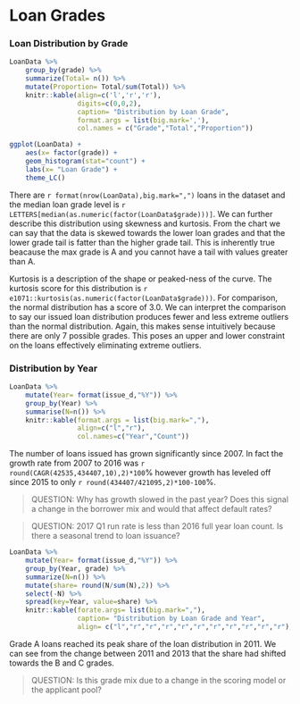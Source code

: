 # Loan Grades


### Loan Distribution by Grade

```r
LoanData %>%
    group_by(grade) %>%
    summarize(Total= n()) %>%
    mutate(Proportion= Total/sum(Total)) %>%
    knitr::kable(align=c('l','r','r'),
                 digits=c(0,0,2),
                 caption= "Distribution by Loan Grade",
                 format.args = list(big.mark=','),
                 col.names = c("Grade","Total","Proportion"))
```

```r
ggplot(LoanData) +
    aes(x= factor(grade)) +
    geom_histogram(stat="count") +
    labs(x= "Loan Grade") +
    theme_LC()
```

There are `r format(nrow(LoanData),big.mark=",")` loans in the dataset and the median loan grade level is `r LETTERS[median(as.numeric(factor(LoanData$grade)))]`. We can further describe this distribution using skewness and kurtosis.  From the chart we can say that the data is skewed towards the lower loan grades and that the lower grade tail is fatter than the higher grade tail.  This is inherently true beacause the max grade is A and you cannot have a tail with values greater than A.  

Kurtosis is a description of the shape or peaked-ness of the curve. The kurtosis score for this distribution is `r e1071::kurtosis(as.numeric(factor(LoanData$grade)))`. For comparison, the normal distribution has a score of 3.0. We can interpret the comparison to say our issued loan distribution produces fewer and less extreme outliers than the normal distribution.  Again, this makes sense intuitively because there are only 7 possible grades.  This poses an upper and lower constraint on the loans effectively eliminating extreme outliers. 

### Distribution by Year  

```r
LoanData %>%
    mutate(Year= format(issue_d,"%Y")) %>%
    group_by(Year) %>%
    summarise(N=n()) %>%
    knitr::kable(format.args = list(big.mark=","),
                 align=c("l","r"),
                 col.names=c("Year","Count"))
```


The number of loans issued has grown significantly since 2007.  In fact the growth rate from 2007 to 2016 was `r round(CAGR(42535,434407,10),2)*100`% however growth has leveled off since 2015 to only `r round(434407/421095,2)*100-100`%. 

> QUESTION: Why has growth slowed in the past year? Does this signal a change in the borrower mix and would that affect default rates?

> QUESTION: 2017 Q1 run rate is less than 2016 full year loan count. Is there a seasonal trend to loan issuance?

```r
LoanData %>%
    mutate(Year= format(issue_d,"%Y")) %>%
    group_by(Year, grade) %>%
    summarize(N=n()) %>%
    mutate(share= round(N/sum(N),2)) %>%
    select(-N) %>%
    spread(key=Year, value=share) %>%
    knitr::kable(forate.args= list(big.mark=","),
                 caption= "Distribution by Loan Grade and Year",
                 align= c("l","r","r","r","r","r","r","r","r","r","r"))
```

Grade A loans reached its peak share of the loan distribution in 2011. We can see from the change between 2011 and 2013 that the share had shifted towards the B and C grades. 

> QUESTION: Is this grade mix due to a change in the scoring model or the applicant pool? 

